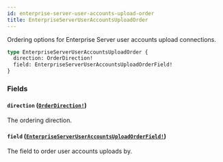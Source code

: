```yaml
---
id: enterprise-server-user-accounts-upload-order
title: EnterpriseServerUserAccountsUploadOrder
---
```


Ordering options for Enterprise Server user accounts upload connections.

```graphql
type EnterpriseServerUserAccountsUploadOrder {
  direction: OrderDirection!
  field: EnterpriseServerUserAccountsUploadOrderField!
}
```

### Fields

#### `direction` ([`OrderDirection!`](/docs/api/enums/order-direction))

The ordering direction.

#### `field` ([`EnterpriseServerUserAccountsUploadOrderField!`](/docs/api/enums/enterprise-server-user-accounts-upload-order-field))

The field to order user accounts uploads by.
